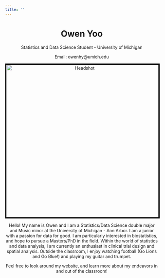 ```yaml
---
title: ''
---
```


<center> <h1><b>Owen Yoo</b></h1> </center>
<center> 
Statistics and Data Science Student - University of Michigan\newline

Email: owenhy@umich.edu

<img src="images/owen-headshot.jpg" alt="Headshot" width="500" style="border: 4px solid black;"/>

Hello! My name is Owen and I am a Statistics/Data Science double major and Music minor at the University of Michigan - Ann Arbor. I am a junior with a passion for data for good. I am particularly interested in biostatistics, and hope to pursue a Masters/PhD in the field. Within the world of statistics and data analysis, I am currently an enthusiast in clinical trial design and spatial analysis. Outside the classroom, I enjoy watching football (Go Lions and Go Blue!) and playing my guitar and trumpet.

Feel free to look around my website, and learn more about my endeavors in and out of the classroom!




